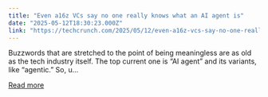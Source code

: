 ```yaml
---
title: "Even a16z VCs say no one really knows what an AI agent is"
date: "2025-05-12T18:30:23.000Z"
link: "https://techcrunch.com/2025/05/12/even-a16z-vcs-say-no-one-really-knows-what-an-ai-agent-is/"
---
```


Buzzwords that are stretched to the point of being meaningless are as old as the tech industry itself. The top current one is &#8220;AI agent&#8221; and its variants, like &#8220;agentic.&#8221; So, u...

[Read more](https://techcrunch.com/2025/05/12/even-a16z-vcs-say-no-one-really-knows-what-an-ai-agent-is/)
